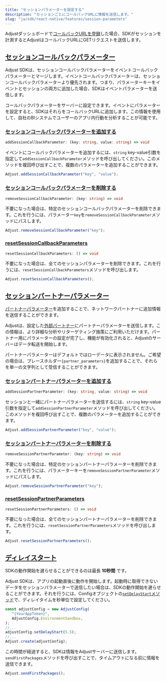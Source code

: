 ```yaml
---
title: "セッションパラメーターを設定する"
description: "セッションごとにコールバックURLに情報を送信します。"
slug: "ja/sdk/react-native/features/session-parameters"
---
```


Adjustダッシュボードで[コールバックURLを登録](https://help.adjust.com/ja/article/recommended-placeholders-callbacks)した場合、SDKがセッションを計測するとAdjustはコールバックURLにGETリクエストを送信します。

## [セッションコールバックパラメーター](session-callback-parameters)

<Callout type="note">

Adjust SDKは、セッションコールバックパラメーターをイベントコールバックパラメーターとマージします。イベントコールバックパラメーターは、セッションコールバックパラメーターより優先されます。つまり、パラメーターキーをイベントとセッションの両方に追加した場合、SDKはイベントパラメーターを送信します。

</Callout>

コールバックパラメーターをサーバーに設定できます。イベントにパラメーターを設定すると、SDKはそれらをコールバックURLに追加します。この情報を使用して、自社のBIシステムでユーザーのアプリ内行動を分析することが可能です。

### [セッションコールバックパラメーターを追加する](add-session-callback-parameters)

```ts
addSessionCallbackParameter: (key: string, value: string) => void
```

イベントにコールバックパラメーターを追加するには、`string` key\-value引数を指定して`addSessionCallbackParameter`メソッドを呼び出してください。このメソッドを複回呼び出すことで、複数のパラメーターを追加することができます。

```jsx
Adjust.addSessionCallbackParameter("key", "value");
```

### [セッションコールバックパラメーターを削除する](remove-session-callback-parameters)

```ts
removeSessionCallbackParameter: (key: string) => void
```

不要になった場合は、特定のセッションコールバックパラメーターを削除できます。これを行うには、パラメーター`key`を`removeSessionCallbackParameter`メソッドにパスします。

```jsx
Adjust.removeSessionCallbackParameter("key");
```

### [resetSessionCallbackParameters](reset-session-callback-parameters)

```ts
resetSessionCallbackParameters: () => void
```

不要になった場合は、全てのセッションパラメーターを削除できます。これを行うには、`resetSessionCallbackParameters`メソッドを呼び出します。

```jsx
Adjust.resetSessionCallbackParameters();
```

## [セッションパートナーパラメーター](session-partner-parameters)

[パートナーパラメーター](https://help.adjust.com/ja/article/data-sharing-ad-network#map-parameters)を追加することで、ネットワークパートナーに追加情報を送信することができます。

Adjustは、設定した[外部パートナー](https://help.adjust.com/ja/article/integrated-partners)にパートナーパラメーターを送信します。この情報は、より詳細な分析やリターゲティング施策にご利用いただけます。パートナー用にパラメーターの設定が完了し、機能が有効化されると、Adjustのサーバーはデータ転送を開始します。

<Callout type="note">

パートナーパラメーターはデフォルトではローデータに表示されません。ご希望の場合は、プレースホルダー`{partner_parameters}`を追加することで、それらを単一の文字列として受信することができます。

</Callout>

### [セッションパートナーパラメーターを追加する](add-session-partner-parameters)

```ts
addSessionPartnerParameter: (key: string, value: string) => void
```

セッションと一緒にパートナーパラメーターを送信するには、`string` key\-value引数を指定して`addSessionPartnerParameter`メソッドを呼び出してください。このメソッドを複回呼び出すことで、複数のパラメーターを追加することができます。

```jsx
Adjust.addSessionPartnerParameter("key", "value");
```

### [セッションパートナーパラメーターを削除する](remove-session-partner-parameters)

```ts
removeSessionPartnerParameter: (key: string) => void
```

不要になった場合は、特定のセッションパートナーパラメーターを削除できます。これを行うには、パラメーターキーを`removeSessionPartnerParameter`メソッドにパスします。

```jsx
Adjust.removeSessionPartnerParameter("key");
```

### [resetSessionPartnerParameters](reset-session-partner-parameters)

```ts
resetSessionPartnerParameters: () => void
```

不要になった場合は、全てのセッションパートナーパラメーターを削除できます。これを行うには、`resetSessionPartnerParameters`メソッドを呼び出します。

```jsx
Adjust.resetSessionPartnerParameters();
```

## [ディレイスタート](delay-start)

<Callout type="note">

SDKの動作開始を遅らせることができるのは最長 **10秒間** です。

</Callout>

Adjust SDKは、アプリの起動直後に動作を開始します。起動時に取得できないデータをセッションパラメーターで送信したい場合は、SDKの動作開始を遅らせることができます。それを行うには、Configオブジェクトの[`setDelayStart`メソッド](/ja/sdk/react-native/configuration#delay-the-start-of-the-sdk)で、ディレイタイムを秒単位で設定してください。

```jsx
const adjustConfig = new AdjustConfig(
   "{YourAppToken}",
   AdjustConfig.EnvironmentSandbox,
);
//...
adjustConfig.setDelayStart(5.5);
//...
Adjust.create(adjustConfig);
```

この時間が経過すると、SDKは情報をAdjustサーバーに送信します。`sendFirstPackages`メソッドを呼び出すことで、タイムアウトになる前に情報を送信できます。

```jsx
Adjust.sendFirstPackages();
```
